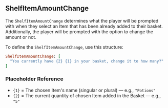 ## ShelfItemAmountChange

The `ShelfItemAmountChange` determines what the player will be prompted with when they select an Item that has been already added to their basket. Additionally, the player will be prompted with the option to change the amount or not.

<SHSpeeches speech="ShelfItemAmountChange"/>

To define the `ShelfItemAmountChange`, use this structure:

```ruby
ShelfItemAmountChange: [
  "You currently have {2} {1} in your basket, change it to how many?"
]
```
### Placeholder Reference
- `{1}` = The chosen Item's name (singular or plural) — e.g., `"Potions"`
- `{2}` = The current quantity of chosen Item added in the Basket — e.g., `"5"`

<ImageWithCaption src="/images/documentation/poke-market/ShelfItemAmountChange.png" caption="ShelfItemAmountChange"/>